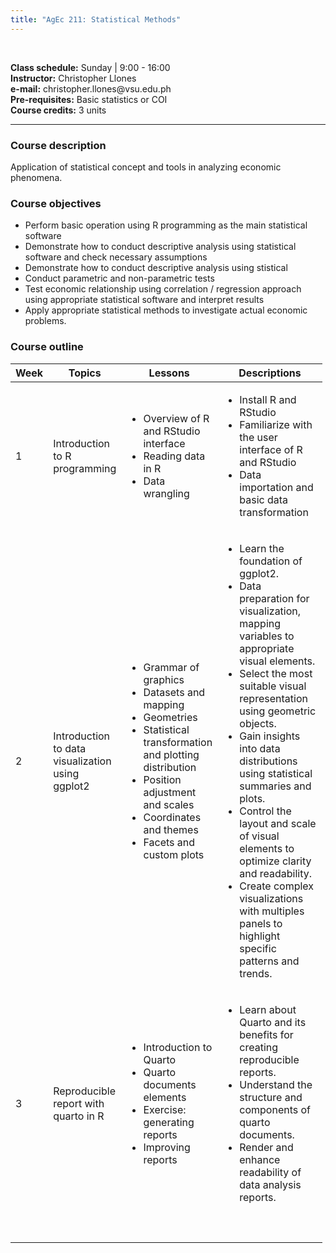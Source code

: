 ---
title: "AgEc 211: Statistical Methods"
---

<br>

**Class schedule:** Sunday \| 9:00 - 16:00 <br> **Instructor:** Christopher Llones <br> **e-mail:** christopher.llones\@vsu.edu.ph <br> **Pre-requisites:** Basic statistics or COI <br> **Course credits:** 3 units <br>

------------------------------------------------------------------------

### Course description

Application of statistical concept and tools in analyzing economic phenomena.

### Course objectives

-   Perform basic operation using R programming as the main statistical software
-   Demonstrate how to conduct descriptive analysis using statistical software and check necessary assumptions
-   Demonstrate how to conduct descriptive analysis using stistical
-   Conduct parametric and non-parametric tests
-   Test economic relationship using correlation / regression approach using appropriate statistical software and interpret results
-   Apply appropriate statistical methods to investigate actual economic problems.

### Course outline

+------+--------------------------------------------------+----------------------------------------------------------+----------------------------------------------------------------------------------------------------+
| Week | Topics                                           | Lessons                                                  | Descriptions                                                                                       |
+======+==================================================+==========================================================+====================================================================================================+
| 1    | Introduction to R programming                    | -   Overview of R and RStudio interface                  | -   Install R and RStudio                                                                          |
|      |                                                  | -   Reading data in R                                    | -   Familiarize with the user interface of R and RStudio                                           |
|      |                                                  | -   Data wrangling                                       | -   Data importation and basic data transformation                                                 |
+------+--------------------------------------------------+----------------------------------------------------------+----------------------------------------------------------------------------------------------------+
| 2    | Introduction to data visualization using ggplot2 | -   Grammar of graphics                                  | -   Learn the foundation of ggplot2.                                                               |
|      |                                                  | -   Datasets and mapping                                 | -   Data preparation for visualization, mapping variables to appropriate visual elements.          |
|      |                                                  | -   Geometries                                           | -   Select the most suitable visual representation using geometric objects.                        |
|      |                                                  | -   Statistical transformation and plotting distribution | -   Gain insights into data distributions using statistical summaries and plots.                   |
|      |                                                  | -   Position adjustment and scales                       | -   Control the layout and scale of visual elements to optimize clarity and readability.           |
|      |                                                  | -   Coordinates and themes                               | -   Create complex visualizations with multiples panels to highlight specific patterns and trends. |
|      |                                                  | -   Facets and custom plots                              |                                                                                                    |
+------+--------------------------------------------------+----------------------------------------------------------+----------------------------------------------------------------------------------------------------+
| 3    | Reproducible report with quarto in R             | -   Introduction to Quarto                               | -   Learn about Quarto and its benefits for creating reproducible reports.                         |
|      |                                                  | -   Quarto documents elements                            | -   Understand the structure and components of quarto documents.                                   |
|      |                                                  | -   Exercise: generating reports                         | -   Render and enhance readability of data analysis reports.                                       |
|      |                                                  | -   Improving reports                                    |                                                                                                    |
+------+--------------------------------------------------+----------------------------------------------------------+----------------------------------------------------------------------------------------------------+
|      |                                                  |                                                          |                                                                                                    |
+------+--------------------------------------------------+----------------------------------------------------------+----------------------------------------------------------------------------------------------------+
|      |                                                  |                                                          |                                                                                                    |
+------+--------------------------------------------------+----------------------------------------------------------+----------------------------------------------------------------------------------------------------+
|      |                                                  |                                                          |                                                                                                    |
+------+--------------------------------------------------+----------------------------------------------------------+----------------------------------------------------------------------------------------------------+
|      |                                                  |                                                          |                                                                                                    |
+------+--------------------------------------------------+----------------------------------------------------------+----------------------------------------------------------------------------------------------------+
|      |                                                  |                                                          |                                                                                                    |
+------+--------------------------------------------------+----------------------------------------------------------+----------------------------------------------------------------------------------------------------+
|      |                                                  |                                                          |                                                                                                    |
+------+--------------------------------------------------+----------------------------------------------------------+----------------------------------------------------------------------------------------------------+
|      |                                                  |                                                          |                                                                                                    |
+------+--------------------------------------------------+----------------------------------------------------------+----------------------------------------------------------------------------------------------------+
